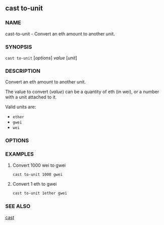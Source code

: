 
## cast to-unit

### NAME

cast-to-unit - Convert an eth amount to another unit.

### SYNOPSIS

`cast to-unit` [*options*] _value_ [*unit*]

### DESCRIPTION

Convert an eth amount to another unit.

The value to convert (_value_) can be a quantity of eth (in wei), or a number with a unit attached to it.

Valid units are:

- `ether`
- `gwei`
- `wei`

### OPTIONS

<CommonOptions />

### EXAMPLES

1. Convert 1000 wei to gwei

   ```sh
   cast to-unit 1000 gwei
   ```

2. Convert 1 eth to gwei
   ```sh
   cast to-unit 1ether gwei
   ```

### SEE ALSO

[cast](/reference/cast/cast.mdx)
